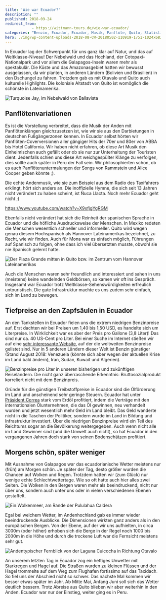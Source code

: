 ```yaml
---
title: 'Wie war Ecuador?'
description: ""
published: 2018-09-24
redirect_from: 
            - https://wittmann-tours.de/wie-war-ecuador/
categories: "Benzin, Ecuador, Ecuador, Musik, Panflöte, Quito, Statistik, Wetter, Wolken"
hero: ./img/wp-content-uploads-2018-08-CW-20180502-110919-1751-1024x683.jpg
---
```

In Ecuador lag der Schwerpunkt für uns ganz klar auf Natur, und das auf Weltklasse-Niveau! Der Nebelwald und das Hochland, der Cotopaxi-Nationalpark und vor allem die Galapagos-Inseln waren mehr als spektakulär. Die Küste und das Amazonasgebiet hatten wir bewusst ausgelassen, da wir planten, in anderen Ländern (Bolivien und Brasilien) in den Dschungel zu fahren. Trotzdem gab es mit Otavalo und Quito auch kulturelle Highlights. Die koloniale Altstadt von Quito ist womöglich die schönste in Lateinamerika.

![Turquoise Jay, im Nebelwald von Ballavista](http://wittmann-tours.de/wp-content/uploads/2018/08/CW-20180419-052930-0553-1024x683.jpg)

<!--more-->

## Panflötenvariationen

Es ist die Vorstellung verbreitet, dass die Musik der Anden mit Panflötenklängen gleichzusetzen ist, wie wir sie aus den Darbietungen in deutschen Fußgängerzonen kennen. In Ecuador selbst hörten wir Panflöten-Coverversionen aller gängiger Hits der 70er und 80er von ABBA bis Hotel California. Wir haben nicht erfahren, ob diese Art Musik den Einheimischen auch gefällt oder ob sie nur zur Unterhaltung der Touristen dient. Jedenfalls schien uns diese Art weichgespülter Klänge zu verfolgen, dies sollte auch später in Peru der Fall sein. Wir philosophierten schon, ob es auch Panflötenuntermalungen der Songs von Rammstein und Alice Cooper geben könnte ;).

Die echte Andenmusik, wie sie zum Beispiel aus dem Radio des Taxifahrers erklingt, hört sich anders an. Die inoffizielle Hymne, die sich seit 13 Jahren nicht verändert zu haben scheint, ist Ñuca Llacta. Noch mehr Ecuador geht nicht ;)

https://www.youtube.com/watch?v=X9xfjgYgRGM

Ebenfalls nicht verändert hat sich die Reinheit der spanischen Sprache in Ecuador und die höfliche Ausdrucksweise der Menschen. In Mexiko redeten die Menschen wesentlich schneller und informeller. Quito wird wegen genau diesem Hochspanisch als Hannover Lateinamerikas bezeichnet, zu Recht, wie wir finden. Auch für Mona war es einfach möglich, Führungen auf Spanisch zu folgen, ohne dass ich viel übersetzten musste, obwohl sie nie Spanisch gelernt hatte.

![Der Plaza Grande mitten in Quito bzw. im Zentrum vom Hannover Lateinamerikas](./img/wp-content-uploads-2018-08-CW-20180502-110919-1751-1024x683.jpg)

Auch die Menschen waren sehr freundlich und interessiert und sahen in uns (meistens) keine wandelnden Geldbörsen, so kamen wir oft ins Gespräch. Insgesamt war Ecuador trotz Weltklasse-Sehenswürdigkeiten erfreulich untouristisch. Die gute Infrastruktur machte es uns zudem sehr einfach, sich im Land zu bewegen.

## Tiefpreise an den Zapfsäulen in Ecuador

An den Tankstellen in Ecuador fielen uns die extrem niedrigen Benzinpreise auf. Erst dachten wir bei Preisen um 1,40 bis 1,50 USD, es handelte sich um Literpreise. In Wirklichkeit war es aber der Preis pro Gallone (3,8 Liter)! Das sind nur ca. 40 US-Cent pro Liter. Bei einer Suche im Internet stießen wir auf eine [sehr interessante Website](https://de.globalpetrolprices.com/gasoline_prices/), auf der die weltweiten Benzinpreise gelistet sind. Nur in 5 anderen Ländern dieser Welt ist Benzin günstiger (Stand August 2018: Venezuela (könnte sich aber wegen der aktuellen Krise im Land bald ändern), Iran, Sudan, Kuwait und Algerien).

![Benzinpreise pro Liter in unseren bisherigen und zukünftigen Reiseländern. Die nicht ganz überraschende Erkenntnis: Bruttosozialprodukt korreliert nicht mit dem Benzinpreis.](./img/wp-content-uploads-2018-08-Benzinpreise-1024x691.jpg)![]()![]()

Gründe für die günstigen Treibstoffpreise in Ecuador sind die Ölförderung im Land und anscheinend sehr geringe Steuern. Ecuador hat unter [Präsident Correa](https://de.wikipedia.org/wiki/Rafael_Correa) stark vom Erdöl profitiert, indem die Verträge mit den internationalen Ölunternehmen, die das Öl gewinnen, neu verhandelt wurden und jetzt wesentlich mehr Geld im Land bleibt. Das Geld wanderte nicht in die Taschen der Politiker, sondern wurde im Land in Bildung und Infrastruktur investiert. Über die niedrigen Benzinpreise wird ein Teil des Reichtums sogar an die Bevölkerung weitergegeben. Auch wenn nicht alle im Land Gewinner sind (und die Umwelt auch nicht), so hat Ecuador in den vergangenen Jahren doch stark von seinen Bodenschätzen profitiert.

## Morgens schön, später weniger

Mit Ausnahme von Galapagos war das ecuadorianische Wetter meistens nur (früh) am Morgen schön. Je später der Tag, desto größer wurden die Chancen auf Wolken und Regen. Trotzdem hatten wir (zum Glück) nur wenige echte Schlechtwettertage. Wie so oft hatte auch hier alles zwei Seiten. Die Wolken in den Bergen waren mehr als beeindruckend, nicht nur über uns, sondern auch unter uns oder in vielen verschiedenen Ebenen gestaffelt.

![Ein Wolkenmeer, am Rande der Pululahua Caldera](./img/wp-content-uploads-2018-08-CW-20180425-085922-9486-1024x576.jpg)

Egal bei welchem Wetter, im Andenhochland gab es immer wieder beeindruckende Ausblicke. Die Dimensionen wirkten ganz anders als in den europäischen Bergen. Von der Ebene, auf der wir uns aufhielten, in circa 3000m (oder höher) erhoben sich die Berge in der Regel noch 1000 bis 2000m in die Höhe und durch die trockene Luft war die Fernsicht meistens sehr gut.

![Andentypischer Fernblick von der Laguna Cuicocha in Richtung Otavalo](./img/wp-content-uploads-2018-08-CW-20180422-075637-1318-1024x576.jpg)

An unserem letzten Tag in Ecuador zog ein heftiges Unwetter mit Starkregen und Hagel auf. Die Straßen wurden zu kleinen Flüssen und der Hagel trommelte auf dem Weg zum Flughafen fortissimo auf das Taxidach. So fiel uns der Abschied nicht so schwer. Das nächste Mal kommen wir besser etwas später im Jahr. Ab Mitte Mai, Anfang Juni soll sich das Wetter deutlich bessern. Trotz Abreise aus Quito blieben wir aber weiterhin in den Anden. Ecuador war nur der Einstieg, weiter ging es in Peru.

